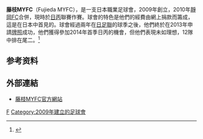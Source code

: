 {{refimprove|time=2015-03-28T06:26:34+00:00}}
{{expand|time=2015-03-28T06:24:59+00:00}}
{{noteTA|G1=足球|G2=JLeague}}
{{Infobox football club
| clubname   = 藤枝MYFC
| image      = [[Image:MYFC.jpeg|logo]]
| fullname   = 藤板MYFC
| nickname   = MYFC
| founded    = 2009
| ground     = [[藤枝總合運動公園足球場|藤枝總合運動公園足球場]]
| capacity   = 13,000
| chairman   = [[鎌田昌治|鎌田昌治]]
| manager    = [[倉田安治|倉田安治]]
| league     = [[日本職業足球丙級聯賽|日本職業足球丙級聯賽]]
| season     = 2021
| position   = 日丙，第 10 位
| pattern_la1= _fujieda MYFC 2019 HOME  FP
|pattern_b1= _fujieda MYFC 2019 HOME  FP 
|pattern_ra1= _fujieda MYFC 2019 HOME  FP
|pattern_sh1=_fujieda MYFC 2019 HOME  FP
|pattern_so1=_fujieda MYFC 2019 HOME  FP
| leftarm1=8689C3
|body1=8689C3
|rightarm1=8689C3
|shorts1=993399
|socks1=993399
| pattern_la2= _fujieda MYFC 2019 AWAY  FP
|pattern_b2= _fujieda MYFC 2019 AWAY  FP
|pattern_ra2= _fujieda MYFC 2019 AWAY  FP
|pattern_sh2= _fujieda MYFC 2019 AWAY  FP
|pattern_so2=_fujieda MYFC 2019 AWAY  FP
| leftarm2=fff
|body2=fff
|rightarm2=fff
|shorts2=fff
|socks2=fff
}}

'''藤枝MYFC'''（Fujieda MYFC），是一支日本職業足球會，2009年創立，2010年[[靜岡FC|靜岡FC]]合併，現時於[[日丙|日丙]]聯賽作賽。球會的特色是他們的經費由網上捐款而籌成，這是在日本中首見的。球會經過兩年在[[日足聯|日足聯]]的球季之後，他們終於在2013年申請[[日職聯發牌制度|牌照]]成功，他們獲得參加2014年首季日丙的機會，但他們表現未如理想，12隊中排在尾二。<ref>{{Cite web |url=http://followingfujieda.com/2013/11/21/fujieda-accepted-into-j3/ |title=Fujieda accepted into J3 |access-date=2015-03-28 |archive-date=2013-12-04 |archive-url=https://web.archive.org/web/20131204030919/http://followingfujieda.com/2013/11/21/fujieda-accepted-into-j3/ |dead-url=no }}</ref>

==参考资料==
{{Reflist}}

==外部連結==
*{{jp icon}} [https://web.archive.org/web/20150414083454/http://myfc.co.jp/ 藤枝MYFC官方網站]

{{fb start}}
{{日本職業足球聯賽}}
{{fb end}}

[[Category:日本足球俱樂部|F]]
[[Category:2009年建立的足球會|Category:2009年建立的足球會]]
{{足球俱樂部小作品}}